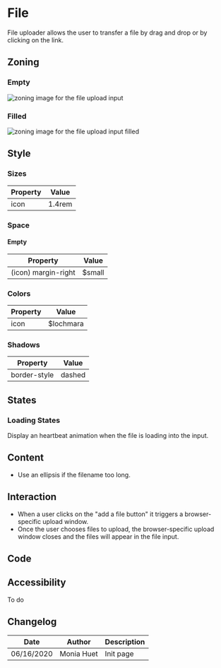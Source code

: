 

<Meta title="Components/Form/Fields/File" />

<TableOfContent />

# File

File uploader allows the user to transfer a file by drag and drop or by clicking on the link.


## Zoning

### Empty

<img src={InputZoning} alt="zoning image for the file upload input" className="full" class="full" />

### Filled

<img src={InputFileFilledZoning} alt="zoning image for the file upload input filled" className="full" class="full" />


## Style

### Sizes

| Property                       | Value             | 
| ------------------------------ | ----------------- | 
| icon           	             | 1.4rem            | 


### Space

#### Empty

| Property                       | Value             | 
| ------------------------------ | ----------------- | 
| (icon) margin-right			 | $small            | 


### Colors

| Property                       | Value                               | 
| ------------------------------ | ----------------------------------- | 
| icon		                     | $lochmara	                       |

### Shadows

| Property                       | Value             | 
| ------------------------------ | ----------------- | 
| border-style		             | dashed	         |

## States

### Loading States
Display an heartbeat animation when the file is loading into the input.

## Content

- Use an ellipsis if the filename too long.


## Interaction

- When a user clicks on the "add a file button" it triggers a browser-specific upload window.
- Once the user chooses files to upload, the browser-specific upload window closes and the files will appear in the file input.

## Code

<Preview>
    <Story name="default">
        <Form.File label="File" />
    </Story>
</Preview>

## Accessibility

To do

## Changelog

| Date       | Author | Description |
| ---------- | ------ | ----------- |
| 06/16/2020 | Monia Huet  | Init page   |

